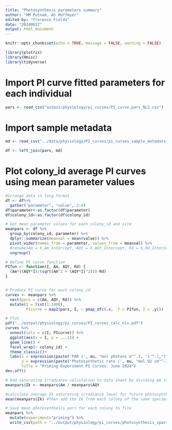 ---
title: "Photosynthesis parameters summary"
author: "HM Putnam, AS Huffmyer"
edited by: "Florence Fields"
date: "20240617"
output: html_document
---

```{r setup, include=FALSE}
knitr::opts_chunk$set(echo = TRUE, message = FALSE, warning = FALSE)
```

```{r}
library(plotrix)
library(Hmisc)
library(tidyverse)
```

# Import PI curve fitted parameters for each individual
```{r}
pars <- read_csv("output/physiology/pi_curves/PI_curve_pars_NLS.csv")
```

# Import sample metadata
```{r}
md <- read_csv("../data/physiology/PI_curves/pi_curves_sample_metadata.csv")

df <- left_join(pars, md)
```


# Plot colony_id average PI curves using mean parameter values
```{r, fig.width = 10}
#arrange data in long format
df <- df%>%
  gather("parameter", "value", 2:4)
df$parameter<-as.factor(df$parameter)
df$colony_id<-as.factor(df$colony_id)

# Get mean parameter values for each colony_id and site
meanpars <- df %>%
  group_by(colony_id, parameter) %>%
  dplyr::summarize(meanval = mean(value)) %>%
  pivot_wider(names_from = parameter, values_from = meanval) %>%
  #rename(Am = b_Am_Intercept, AQY = b_AQY_Intercept, Rd = b_Rd_Intercept, theta = b_theta_Intercept) %>%
  ungroup()

# Define PI curve function
PIfun <- function(I, Am, AQY, Rd) {
  (Am*((AQY*I)/(sqrt(Am^2 + (AQY*I)^2)))-Rd)
}


# Produce PI curve for each colony_id
curves <- meanpars %>%
  nest(pars = c(Am, AQY, Rd)) %>%
  mutate(I = list(1:1000),
         PIcurve = map2(pars, I, ~ pmap_dfc(.x, .f = PIfun, I = .y)))   # curve for each par set and Irradiance

# Plot
pdf("../output/physiology/pi_curves/PI_curves_calc_nls.pdf")
curves %>% 
  unnest(cols = c(I, PIcurve)) %>%
  ggplot(aes(x = I, y = ...1)) +
  geom_line() +
  facet_wrap(~ colony_id) +
  theme_classic()+
  labs(x = expression(paste('PAR (', mu, "mol photons m"^-2, 's'^-1,")")),
       y = expression(paste('Photosynthetic rate (', mu, "mol O2 cm"^-2, 'h'^-1,")")),
       title = "Priming Experiment PI Curves: June 2024")
dev.off()

# Add saturating irradiance calculation to data sheet by dividing Am (max photosynthetic rate) by AQY (alpha)
meanpars$Ik <- meanpars$Am / meanpars$AQY

#calculate average Ik saturating irradiance level for future photosynthesis runs
mean(meanpars$Ik) #Then add the Ik from each colony of the same species and divide by the number of colonies used 

# Save mean photosynthesis pars for each colony to file
meanpars %>%
  mutate(experiment="priming") %>%
  write_csv(path = "../output/physiology/pi_curves/photosynthesis_spars_summary_nls.csv")
```
